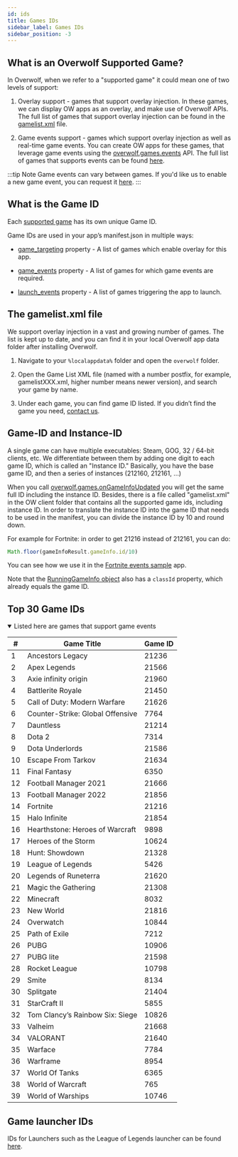 ```yaml
---
id: ids
title: Games IDs
sidebar_label: Games IDs
sidebar_position: -3
---
```


## What is an Overwolf Supported Game?

In Overwolf, when we refer to a "supported game" it could mean one of two levels of support:

1. Overlay support - games that support overlay injection.
   In these games, we can display OW apps as an overlay, and make use of Overwolf APIs.
   The full list of games that support overlay injection can be found in the [gamelist.xml](#the-gamelistxml-file) file.

2. Game events support - games which support overlay injection as well as real-time game events.
   You can create OW apps for these games, that leverage game events using the [overwolf.games.events](/api) API.
   The full list of games that supports events can be found [here](/status/).

 :::tip Note
 Game events can vary between games. If you'd like us to enable a new game event, you can request it [here](https://discuss.overwolf.com/c/game-events-features/42).
 :::

## What is the Game ID

Each [supported game](#what-is-an-overwolf-supported-game) has its own unique Game ID.

Game IDs are used in your app’s manifest.json in multiple ways:

* [game_targeting](../manifest#game_targeting) property - A list of games which enable overlay for this app.

* [game_events](../manifest#game_events) property - A list of games for which game events are required.

* [launch_events](../manifest#launch_events) property -  A list of games triggering the app to launch.

## The gamelist.xml file

We support overlay injection in a vast and growing number of games.
The list is kept up to date, and you can find it in your local Overwolf app data folder after installing Overwolf.

1. Navigate to your `%localappdata%` folder and open the `overwolf` folder.

2. Open the Game List XML file (named with a number postfix, for example, gamelistXXX.xml, higher number means newer version), and search your game by name.

3. Under each game, you can find game ID listed.
   If you didn’t find the game you need, [contact us](/support/contact-us).

## Game-ID and Instance-ID

A single game can have multiple executables: Steam, GOG, 32 / 64-bit clients, etc.
We differentiate between them by adding one digit to each game ID, which is called an "Instance ID."
Basically, you have the base game ID, and then a series of instances (212160, 212161, …)

When you call [overwolf.games.onGameInfoUpdated](../games#ongameinfoupdated) you will get the same full ID including the instance ID.
Besides, there is a file called "gamelist.xml" in the OW client folder that contains all the supported game ids, including instance ID.
In order to translate the instance ID into the game ID that needs to be used in the manifest, you can divide the instance ID by 10 and round down.

For example for Fortnite: in order to get 21216 instead of 212161, you can do:

```js
Math.floor(gameInfoResult.gameInfo.id/10)
```

You can see how we use it in the [Fortnite events sample](https://github.com/overwolf/events-sample-apps/blob/master/fortnite-sample-app/main.js#L81) app.

Note that the [RunningGameInfo object](../games#runninggameinfo-object) also has a `classId` property, which already equals the game ID.

## Top 30 Game IDs

<details open>
<summary>Listed here are games that support game events</summary>

| # | Game Title | Game ID |
| --- | --- | --- |
| 1 | Ancestors Legacy | 21236 |
| 2 | Apex Legends | 21566 |
| 3 | Axie infinity origin | 21960 |
| 4 | Battlerite Royale | 21450 |
| 5 | Call of Duty: Modern Warfare | 21626 |
| 6 | Counter-Strike: Global Offensive | 7764 |
| 7 | Dauntless | 21214 |
| 8 | Dota 2 | 7314 |
| 9 | Dota Underlords | 21586 |
| 10 | Escape From Tarkov | 21634 |
| 11 | Final Fantasy | 6350 |
| 12 | Football Manager 2021 | 21666 |
| 13 | Football Manager 2022 | 21856 |
| 14 | Fortnite | 21216 |
| 15 | Halo Infinite | 21854 |
| 16 | Hearthstone: Heroes of Warcraft | 9898 |
| 17 | Heroes of the Storm | 10624 |
| 18 | Hunt: Showdown | 21328 |
| 19 | League of Legends | 5426 |
| 20 | Legends of Runeterra | 21620 |
| 21 | Magic the Gathering | 21308 |
| 22 | Minecraft | 8032 |
| 23 | New World | 21816 |
| 24 | Overwatch | 10844 |
| 25 | Path of Exile | 7212 |
| 26 | PUBG | 10906 |
| 27 | PUBG lite | 21598 |
| 28 | Rocket League | 10798 |
| 29 | Smite | 8134 |
| 30 | Splitgate | 21404 |
| 31 | StarCraft II | 5855 |
| 32 | Tom Clancy’s Rainbow Six: Siege | 10826 |
| 33 | Valheim | 21668 |
| 34 | VALORANT | 21640 |
| 35 | Warface | 7784 |
| 36 | Warframe | 8954 |
| 37 | World Of Tanks | 6365 |
| 38 | World of Warcraft | 765 |
| 39 | World of Warships | 10746 |

</details>

<EventsData allGames={true} onlyGames={true} />

## Game launcher IDs

IDs for Launchers such as the League of Legends launcher can be found [here](launchers/ids).
